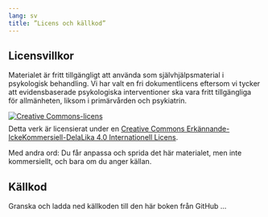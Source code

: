 ```yaml
---
lang: sv
title: ”Licens och källkod”
---
```


## Licensvillkor {#sec-licens}

Materialet är fritt tillgängligt att använda som självhjälpsmaterial i psykologisk behandling. Vi har valt en fri dokumentlicens eftersom vi tycker att evidensbaserade psykologiska interventioner ska vara fritt tillgängliga för allmänheten, liksom i primärvården och psykiatrin.

[![Creative
Commons-licens](/sites/respekt/media/image/Cc-by-nc-sa_icon.svg){style=”border-width:0;margin-bottom:.5rem;”}](http://creativecommons.org/licenses/by-nc-sa/4.0/){rel=”license”}\
Detta verk är licensierat under en [Creative Commons
Erkännande-IckeKommersiell-DelaLika 4.0 Internationell
Licens](http://creativecommons.org/licenses/by-nc-sa/4.0/){rel=”license”}.

Med andra ord: Du får anpassa och sprida det här materialet, men inte kommersiellt, och bara om du anger källan.

## Källkod

Granska och ladda ned källkoden till den här boken från GitHub ...